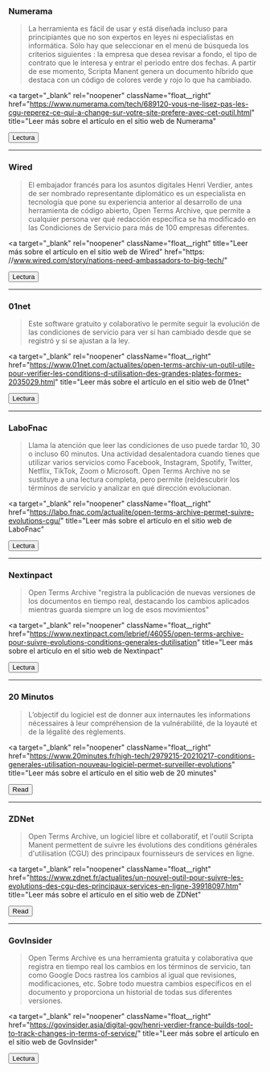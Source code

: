 ### Numerama

> La herramienta es fácil de usar y está diseñada incluso para principiantes que no son expertos en leyes ni especialistas en informática. Sólo hay que seleccionar en el menú de búsqueda los criterios siguientes : la empresa que desea revisar a fondo, el tipo de contrato que le interesa y entrar el periodo entre dos fechas. A partir de ese momento, Scripta Manent genera un documento híbrido que destaca con un código de colores verde y rojo lo que ha cambiado.

<a
  target="_blank"
  rel="noopener"
  className="float__right"
  href="https://www.numerama.com/tech/689120-vous-ne-lisez-pas-les-cgu-reperez-ce-qui-a-change-sur-votre-site-prefere-avec-cet-outil.html"
  title="Leer más sobre el artículo en el sitio web de Numerama"
>
  <Button type="secondary">Lectura</Button>
</a>

---

### Wired

> El embajador francés para los asuntos digitales Henri Verdier,  antes de ser nombrado representante diplomático es un especialista en tecnología que pone su experiencia anterior al desarrollo de una herramienta de código abierto, Open Terms Archive, que permite a cualquier persona ver qué redacción específica se ha modificado en las Condiciones de Servicio para más de 100 empresas diferentes.

<a
  target="_blank"
  rel="noopener"
  className="float__right"
  title="Leer más sobre el artículo en el sitio web de Wired"
  href="https: //www.wired.com/story/nations-need-ambassadors-to-big-tech/"
>
  <Button type="secondary">Lectura</Button>
</a>

---

### 01net

> Este software gratuito y colaborativo le permite seguir la evolución de las condiciones de servicio para ver si han cambiado desde que se registró y si se ajustan a la ley.

<a
  target="_blank"
  rel="noopener"
  className="float__right"
  href="https://www.01net.com/actualites/open-terms-archiv-un-outil-utile-pour-verifier-les-conditions-d-utilisation-des-grandes-plates-formes-2035029.html"
  title="Leer más sobre el artículo en el sitio web de 01net"
>
  <Button type="secondary">Lectura</Button>
</a>

---

### LaboFnac

> Llama la atención que leer las condiciones de uso puede tardar 10, 30 o incluso 60 minutos. Una actividad desalentadora cuando tienes que utilizar varios servicios como Facebook, Instagram, Spotify, Twitter, Netflix, TikTok, Zoom o Microsoft. Open Terms Archive no se sustituye a una lectura completa, pero permite (re)descubrir los términos de servicio y analizar en qué dirección evolucionan.

<a
  target="_blank"
  rel="noopener"
  className="float__right"
  href="https://labo.fnac.com/actualite/open-terms-archive-permet-suivre-evolutions-cgu/"
  title="Leer más sobre el artículo en el sitio web de LaboFnac"
>
  <Button type="secondary">Lectura</Button>
</a>

---

### Nextinpact

> Open Terms Archive "registra la publicación de nuevas versiones de los documentos en tiempo real, destacando los cambios aplicados mientras guarda siempre un log de esos movimientos"

<a
  target="_blank"
  rel="noopener"
  className="float__right"
  href="https://www.nextinpact.com/lebrief/46055/open-terms-archive-pour-suivre-evolutions-conditions-generales-dutilisation"
  title="Leer más sobre el artículo en el sitio web de Nextinpact"
>
  <Button type="secondary">Lectura</Button>
</a>

---

### 20 Minutos

> L’objectif du logiciel est de donner aux internautes les informations nécessaires à leur compréhension de la vulnérabilité, de la loyauté et de la légalité des règlements.

<a
  target="_blank"
  rel="noopener"
  className="float__right"
  href="https://www.20minutes.fr/high-tech/2979215-20210217-conditions-generales-utilisation-nouveau-logiciel-permet-surveiller-evolutions"
  title="Leer más sobre el artículo en el sitio web de 20 minutes"
>
  <Button type="secondary">Read</Button>
</a>

---

### ZDNet

> Open Terms Archive, un logiciel libre et collaboratif, et l'outil Scripta Manent permettent de suivre les évolutions des conditions générales d'utilisation (CGU) des principaux fournisseurs de services en ligne.

<a
  target="_blank"
  rel="noopener"
  className="float__right"
  href="https://www.zdnet.fr/actualites/un-nouvel-outil-pour-suivre-les-evolutions-des-cgu-des-principaux-services-en-ligne-39918097.htm"
  title="Leer más sobre el artículo en el sitio web de ZDNet"
>
  <Button type="secondary">Read</Button>
</a>

---

### GovInsider

> Open Terms Archive es una herramienta gratuita y colaborativa que registra en tiempo real los cambios en los términos de servicio, tan como Google Docs rastrea los cambios al igual que revisiones, modificaciones, etc. Sobre todo muestra cambios específicos en el documento y proporciona un historial de todas sus diferentes versiones.

<a
  target="_blank"
  rel="noopener"
  className="float__right"
  href="https://govinsider.asia/digital-gov/henri-verdier-france-builds-tool-to-track-changes-in-terms-of-service/"
  title="Leer más sobre el artículo en el sitio web de GovInsider"
>
  <Button type="secondary">Lectura</Button>
</a>
